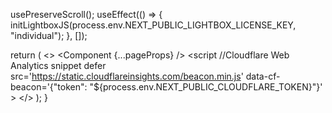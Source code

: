 
  usePreserveScroll();
  useEffect(() => {
    initLightboxJS(process.env.NEXT_PUBLIC_LIGHTBOX_LICENSE_KEY, "individual");
  }, []);

  return (
    <>
      <Analytics />
      <Component {...pageProps} />
      <script //Cloudflare Web Analytics snippet
        defer
        src='https://static.cloudflareinsights.com/beacon.min.js'
        data-cf-beacon='{"token": "${process.env.NEXT_PUBLIC_CLOUDFLARE_TOKEN}"}'
      ></script>
    </>
  );
}